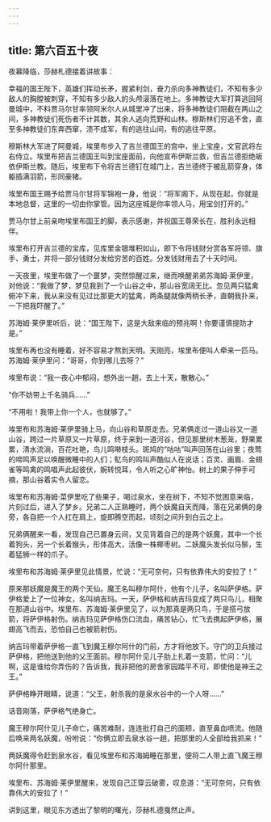 ```yaml
---
---
---
```

title: 第六百五十夜
---






夜幕降临，莎赫札德接着讲故事：





幸福的国王陛下，英雄们挥动长矛，握紧利剑，奋力杀向多神教徒们，不知有多少敌人的胸膛被刺穿，不知有多少敌人的头颅滚落在地上。多神教徒大军打算逃回阿曼城中，不料贾马尔甘率领阿米尔人从城里冲了出来，将多神教徒们阻截在两山之间，多神教徒们死伤者不计其数，其余人逃向荒野和山林。穆斯林们穷追不舍，直至多神教徒们东奔西窜，溃不成军，有的逃往山间，有的逃往平原。

穆斯林大军进了阿曼城，埃里布步入了吉兰德国王的宫中，坐上宝座，文官武将左右侍立。埃里布把吉兰德国王叫到宝座面前，向他宣布伊斯兰救，但吉兰德拒绝皈依伊斯兰教。随后，埃里布下令将吉兰德钉在城门上，吉兰德终于被乱箭穿身，体躯插满羽箭，形同豪猪。

埃里布国王赐予给贾马尔甘将军锦袍一身，他说：“将军阁下，从现在起，你就是本地总督，这里的一切由你掌管。因为这座城是你率领人马，用宝剑打开的。”

贾马尔甘上前亲吻埃里布国王的脚，表示感谢，并祝国王尊荣长在，胜利永远相伴。

埃里布打开吉兰德的宝库，见库里金银堆积如山，即下令将钱财分赏各军将领、旗手、勇士，并将一部分钱财分发给穷苦的百姓。分发钱财用去了十天时间。

一天夜里，埃里布做了一个噩梦，突然惊醒过来，继而唤醒弟弟苏海姆·莱伊里，对他说：“我做了梦，梦见我到了一个山谷之中，那山谷宽阔无比。忽见两只猛禽俯冲下来，我从来没有见过比那更大的猛禽，两条腿就像两柄长矛，直朝我扑来，一下把我吓醒了。”

苏海姆·莱伊里听后，说：“国王陛下，这是大敌来临的预兆啊！你要谨慎提防才是。”

埃里布再也没有睡着，好不容易才熬到天明。天刚亮，埃里布便叫人牵来一匹马。苏海姆·莱伊里问：“哥哥，你到哪儿去呀？”

埃里布说：“我一夜心中郁闷，想外出一趟，去上十天，散散心。”

“你不妨带上千名骑兵……”

“不用啦！我带上你一个人，也就够了。”

埃里布和苏海姆·莱伊里骑上马，向山谷和草原走去。兄弟俩走过一道山谷又一道山谷，跨过一片草原又一片草原，终于来到一道河谷，但见那里树木葱茏，野果累累，清水流淌，百花吐艳，鸟儿鸣啭枝头。斑鸠的“咕咕”叫声回荡在山谷里；夜莺的啼鸣声足以唤醒微睡中的人们；鳦鸟的鸣叫声酷似人在说话；百灵、画眉、金翅雀等鸣禽的鸣唱声此起彼伏，婉转悦耳，令人听之心旷神怡。树上的果子伸手可摘，那山谷着实令人留恋。

埃里布和苏海姆·菜伊里吃了些果子，喝过泉水，坐在树下，不知不觉困意来临，片刻过后，进入了梦乡。兄弟二人正熟睡时，两个妖魔自天而降，落在兄弟俩的身旁，各自把一个人扛在肩上，旋即腾空而起，顷刻之间升到白云之上。

兄弟俩醒来一看，发现自己已置身云间，又见背着自己的是两个妖魔，其中一个长着狗头，另一个长着猴头，形体高大，活像一株椰枣树。二妖魔头发长似马鬃，生着猛狮一样的爪子。

埃里布和苏海姆·莱伊里见此情景，忙说：“无可奈何，只有依靠伟大的安拉了！”

原来那妖魔是魔王的两个天仙。魔王名叫穆尔阿什，他有个儿子，名叫萨伊格。萨伊格爱上了一位神女，名叫纳吉玛。一天，萨伊格和纳吉玛变成了两只鸟儿，相聚在那道山谷中。埃里布、苏海姆·莱伊里见了，以为那真是两只鸟，于是搭弓放箭，将萨伊格射伤。纳吉玛见萨伊格伤口流血，痛苦钻心，忙飞去携起萨伊格，展翅高飞而去，恐怕自己也被箭射伤。

纳吉玛带着萨伊格一直飞到魔王穆尔阿什的门前，方才将他放下。守门的卫兵接过萨伊格，把他送到他的父王面前。穆尔阿什见儿子肋上扎着一支箭，忙问：“儿啊，这是谁给你弄伤的？告诉我，我非把他的房舍家园踏平不可，即使他是神王之王。”

萨伊格睁开眼睛，说道：“父王，射杀我的是泉水谷中的一个人呀……”

话音刚落，萨伊格气绝身亡。

魔王穆尔阿什见儿子命亡，痛苦难耐，连连批打自己的面颊，直至鼻血喷流。他随后唤来两名妖魔，吩咐说：“你俩立即去泉水谷一趟，把那里的人全部给我抓来！”

两妖魔得令赶到泉水谷，看见埃里布和苏海姆睡在那里，便将二人带上直飞魔王穆尔阿什那里。

埃里布、苏海姆·莱伊里醒来，发现自己正穿云破雾，叹息道：“无可奈何，只有依靠伟大的安拉了！”





讲到这里，眼见东方透出了黎明的曙光，莎赫札德戛然止声。